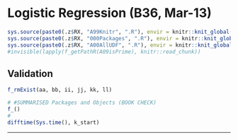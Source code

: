 # Logistic Regression (B36, Mar-13) {#b36 .unlisted .unnumbered}

```r
sys.source(paste0(.z$RX, "A99Knitr", ".R"), envir = knitr::knit_global())
sys.source(paste0(.z$RX, "000Packages", ".R"), envir = knitr::knit_global())
sys.source(paste0(.z$RX, "A00AllUDF", ".R"), envir = knitr::knit_global())
#invisible(lapply(f_getPathR(A09isPrime), knitr::read_chunk))
```




## Validation {.unlisted .unnumbered .tabset .tabset-fade}

```r
f_rmExist(aa, bb, ii, jj, kk, ll)
```

```r
# #SUMMARISED Packages and Objects (BOOK CHECK)
f_()
#
difftime(Sys.time(), k_start)
```

****
